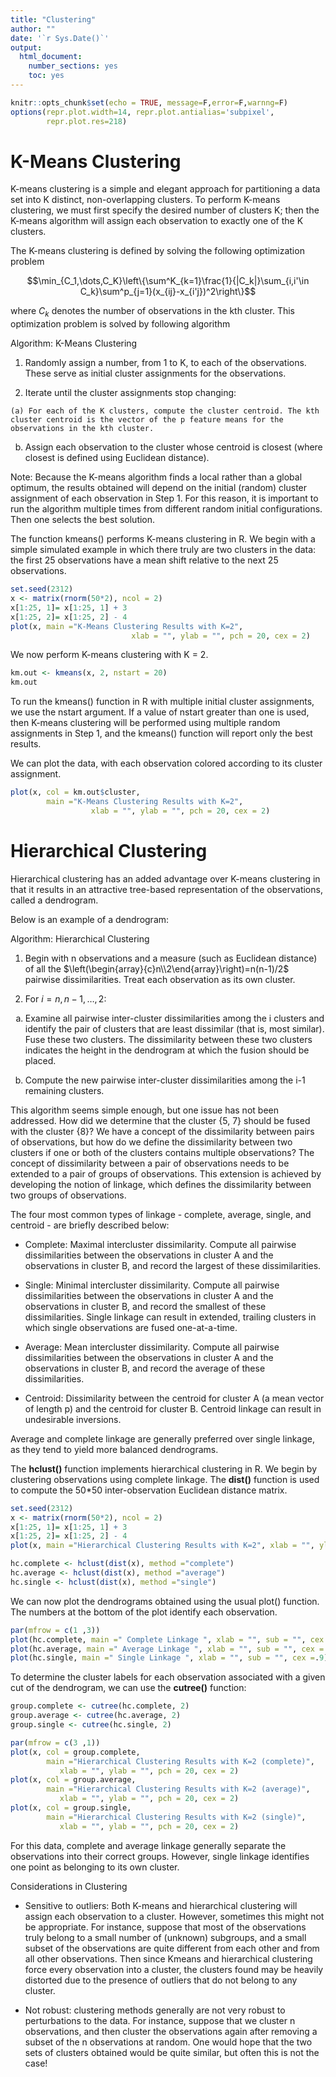 ---
title: "Clustering"
author: ""
date: '`r Sys.Date()`'
output: 
  html_document: 
    number_sections: yes
    toc: yes
---

```{r setup, include=FALSE}
knitr::opts_chunk$set(echo = TRUE, message=F,error=F,warnng=F)
options(repr.plot.width=14, repr.plot.antialias='subpixel',
        repr.plot.res=218)
```


# K-Means Clustering
K-means clustering is a simple and elegant approach for partitioning a data set into K distinct, non-overlapping clusters. To perform K-means clustering, we must first specify the desired number of clusters K; then the K-means algorithm will assign each observation to exactly one of the K clusters.

The K-means clustering is defined by solving the following optimization problem

$$\min_{C_1,\dots,C_K}\left\{\sum^K_{k=1}\frac{1}{|C_k|}\sum_{i,i'\in C_k}\sum^p_{j=1}(x_{ij}-x_{i'j})^2\right\}$$

where	$C_k$	denotes the number of observations in the kth cluster. This optimization problem is solved by following algorithm

Algorithm: K-Means Clustering

  1.  Randomly assign a number, from 1 to K, to each of the observations. These serve as initial cluster assignments for the observations.
  
  2.  Iterate until the cluster assignments stop changing: 
  
    (a) For each of the K clusters, compute the cluster centroid. The kth cluster centroid is the vector of the p feature means for the observations in the kth cluster. 
    
  (b) Assign each observation to the cluster whose centroid is closest (where closest is defined using Euclidean distance).

Note: Because the K-means algorithm finds a local rather than a global optimum, the results obtained will depend on the initial (random) cluster assignment of each observation in Step 1. For this reason, it is important to run the algorithm multiple times from different random initial configurations. Then one selects the best solution.

The function kmeans() performs K-means clustering in R. We begin with a simple simulated example in which there truly are two clusters in the data: the first 25 observations have a mean shift relative to the next 25 observations.

```{r}
set.seed(2312)
x <- matrix(rnorm(50*2), ncol = 2)
x[1:25, 1]= x[1:25, 1] + 3
x[1:25, 2]= x[1:25, 2] - 4
plot(x, main ="K-Means Clustering Results with K=2",
                           xlab = "", ylab = "", pch = 20, cex = 2)
```

We now perform K-means clustering with K = 2.

```{r}
km.out <- kmeans(x, 2, nstart = 20)
km.out
```

To run the kmeans() function in R with multiple initial cluster assignments, we use the nstart argument. If a value of nstart greater than one is used, then K-means clustering will be performed using multiple random assignments in Step 1, and the kmeans() function will report only the best results.

We can plot the data, with each observation colored according to its cluster assignment.

```{r}
plot(x, col = km.out$cluster,
        main ="K-Means Clustering Results with K=2",
                  xlab = "", ylab = "", pch = 20, cex = 2)
```

# Hierarchical Clustering

Hierarchical clustering has an added advantage over K-means clustering in that it results in an attractive tree-based representation of the observations, called a dendrogram.

Below is an example of a dendrogram:

Algorithm: Hierarchical Clustering

  1.  Begin with n observations and a measure (such as Euclidean distance) of all the $\left(\begin{array}{c}n\\2\end{array}\right)=n(n-1)/2$ pairwise dissimilarities. Treat each observation as its own cluster.

  2.  For $i=n,n-1,\dots,2$:

  (a) Examine all pairwise inter-cluster dissimilarities among the i clusters and identify the pair of clusters that are least dissimilar (that is, most similar). Fuse these two clusters. The dissimilarity between these two clusters indicates the height in the dendrogram at which the fusion should be placed.

  (b) Compute the new pairwise inter-cluster dissimilarities among the i-1 remaining clusters.


This algorithm seems simple enough, but one issue has not been addressed. How did we determine that the cluster {5, 7} should be fused with the cluster {8}? We have a concept of the dissimilarity between pairs of observations, but how do we define the dissimilarity between two clusters if one or both of the clusters contains multiple observations? The concept of dissimilarity between a pair of observations needs to be extended to a pair of groups of observations. This extension is achieved by developing the notion of linkage, which defines the dissimilarity between two groups of observations.

The four most common types of linkage - complete, average, single, and centroid - are briefly described below:

  - Complete: Maximal intercluster dissimilarity. Compute all pairwise dissimilarities between the observations in cluster A and the observations in cluster B, and record the largest of these dissimilarities.

  - Single: Minimal intercluster dissimilarity. Compute all pairwise dissimilarities between the observations in cluster A and the observations in cluster B, and record the smallest of these dissimilarities. Single linkage can result in extended, trailing clusters in which single observations are fused one-at-a-time.

  - Average: Mean intercluster dissimilarity. Compute all pairwise dissimilarities between the observations in cluster A and the observations in cluster B, and record the average of these dissimilarities.
  
  - Centroid: Dissimilarity between the centroid for cluster A (a mean vector of length p) and the centroid for cluster B. Centroid linkage can result in undesirable inversions.
  
Average and complete linkage are generally preferred over single linkage, as they tend to yield more balanced dendrograms.

The **hclust()** function implements hierarchical clustering in R. We begin by clustering observations using complete linkage. The **dist()** function is used to compute the 50*50 inter-observation Euclidean distance matrix.

```{r}
set.seed(2312)
x <- matrix(rnorm(50*2), ncol = 2)
x[1:25, 1]= x[1:25, 1] + 3
x[1:25, 2]= x[1:25, 2] - 4
plot(x, main ="Hierarchical Clustering Results with K=2", xlab = "", ylab = "", pch = 20, cex = 2)
```

```{r}
hc.complete <- hclust(dist(x), method ="complete")
hc.average <- hclust(dist(x), method ="average")
hc.single <- hclust(dist(x), method ="single")
```

We can now plot the dendrograms obtained using the usual plot() function. The numbers at the bottom of the plot identify each observation.

```{r}
par(mfrow = c(1 ,3))
plot(hc.complete, main =" Complete Linkage ", xlab = "", sub = "", cex =0.9)
plot(hc.average, main =" Average Linkage ", xlab = "", sub = "", cex =.9)
plot(hc.single, main =" Single Linkage ", xlab = "", sub = "", cex =.9)
```

To determine the cluster labels for each observation associated with a given cut of the dendrogram, we can use the **cutree()** function:

```{r}
group.complete <- cutree(hc.complete, 2)
group.average <- cutree(hc.average, 2)
group.single <- cutree(hc.single, 2)

par(mfrow = c(3 ,1))
plot(x, col = group.complete,
        main ="Hierarchical Clustering Results with K=2 (complete)",
           xlab = "", ylab = "", pch = 20, cex = 2)
plot(x, col = group.average,
        main ="Hierarchical Clustering Results with K=2 (average)",
           xlab = "", ylab = "", pch = 20, cex = 2)
plot(x, col = group.single,
        main ="Hierarchical Clustering Results with K=2 (single)",
           xlab = "", ylab = "", pch = 20, cex = 2)
```

For this data, complete and average linkage generally separate the observations into their correct groups. However, single linkage identifies one point as belonging to its own cluster.

Considerations in Clustering

  - Sensitive to outliers: Both K-means and hierarchical clustering will assign each observation to a cluster. However, sometimes this might not be appropriate. For instance, suppose that most of the observations truly belong to a small number of (unknown) subgroups, and a small subset of the observations are quite different from each other and from all other observations. Then since Kmeans and hierarchical clustering force every observation into a cluster, the clusters found may be heavily distorted due to the presence of outliers that do not belong to any cluster.

  - Not robust: clustering methods generally are not very robust to perturbations to the data. For instance, suppose that we cluster n observations, and then cluster the observations again after removing a subset of the n observations at random. One would hope that the two sets of clusters obtained would be quite similar, but often this is not the case!
